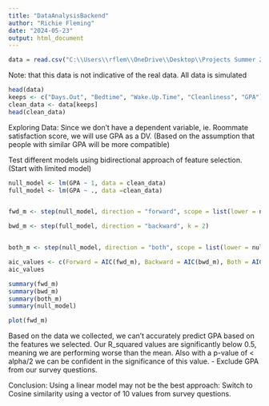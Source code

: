 ---
title: "DataAnalysisBackend"
author: "Richie Fleming"
date: "2024-05-23"
output: html_document
---

```{r}
data = read.csv("C:\\Users\\rflem\\OneDrive\\Desktop\\Projects Summer 24\\AttemptRoom\\Roommate_Matching_Simulated_Data_Updated.csv")
```

Note: that this data is not indicative of the real data. All data is simulated

```{r}
head(data)
keeps <- c("Days.Out", "Bedtime", "Wake.Up.Time", "Cleanliness", "GPA")
clean_data <- data[keeps]
head(clean_data)
```
Exploring Data:
Since we don't have a dependent variable, ie. Roommate satisfaction score, we will use GPA as a DV. (Based on the assumption that people with similar GPA will be more compatible)

Test different models using bidirectional approach of feature selection. (Start with limited model)

```{r}
null_model <- lm(GPA ~ 1, data = clean_data)
full_model <- lm(GPA ~ ., data =clean_data)


fwd_m <- step(null_model, direction = "forward", scope = list(lower = null_model, upper = full_model))

bwd_m <- step(full_model, direction = "backward", k = 2)


both_m <- step(null_model, direction = "both", scope = list(lower = null_model, upper = full_model), k = 2)
```
```{r}
aic_values <- c(Forward = AIC(fwd_m), Backward = AIC(bwd_m), Both = AIC(both_m))
aic_values
```

```{r}
summary(fwd_m)
summary(bwd_m)
summary(both_m)
summary(null_model)
```
```{r}
plot(fwd_m)
```
Based on the data we collected, we can't accurately predict GPA based on the features we selected. 
Our R_squared values are significantly below 0.5, meaning we are performing worse than the mean. Also with a p-value of < alpha/2 we can be confident in the significance of this value. 
- Exclude GPA from our survey questions. 


Conclusion: 
Using a linear model may not be the best approach: Switch to Cosine similarity using a vector of 10 values from survey questions. 
